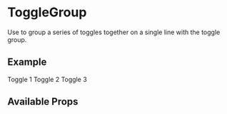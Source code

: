 

<Meta title="Components/ToggleGroup/Intro" component={ToggleGroup} />

# ToggleGroup

Use to group a series of toggles together on a single line with the toggle group.

## Example

<Canvas>
  <ToggleGroup name='toggles'>
    <Toggle name='toggles' id='id-1' value='1'>Toggle 1</Toggle>
    <Toggle name='toggles' id='id-2' value='2'>Toggle 2</Toggle>
    <Toggle name='toggles' id='id-3' value='3'>Toggle 3</Toggle>
  </ToggleGroup>
</Canvas>

## Available Props

<ArgsTable />

